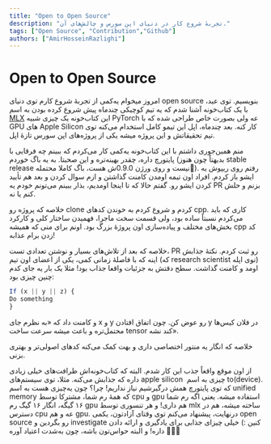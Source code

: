 ```yaml
---
title: "Open to Open Source"
description: "تجربهٔ شروع کار در دنیای اپن سورس و چالش‌های آن."
tags: ["Open Source", "Contribution","Github"]
authors: ["AmirHosseinRazlighi"]
---
```


# Open to Open Source

امروز میخوام یه‌کمی از تجربۀ شروع کارم توی دنیای open source بنویسیم. توی عید، با یک کتاب‌خونه آشنا شدم که یه تیم کوچیکی چندماه پیش شروع کرده بودن به اسم [MLX](http://github.com/ml-explore/mlx) این کتاب‌خونه یک چیزی شبیه PyTorch عه ولی بصورت خاص طراحی شده که با GPU های Apple Silicon کار کنه. بعد چندماه، اپل این تیمو کامل استخدام می‌کنه توی تیم تحقیقاتش و این پروژه میشه یکی از پروژه‌های اپن سورس تازۀ اپل. 

منم همین‌جوری داشتم با این کتاب‌خونه یه‌کمی کار می‌کردم که ببینم چه فرقایی با پایتورچ داره، چقدر بهینه‌تره و این صحبتا. به یه باگ خوردم (بدیهتاً چون هنوز stable release نیست و روی ورژن 0.9.0ش هست، باگ کاملا محتمله👀). رفتم روی ریپوش یه ایشو باز کردم. افراد اون تیمه اومدن کامنت گذاشتن و ازم سوال کردن و بعد هم تأیید کردن ایشو رو. گفتم حالا که تا
اینجا اومدیم، بذار ببینم
می‌تونم خودم یه PR
بزنم و حلش کنم یا نه. 

خلاصه که پروژه رو clone کردم و شروع کردم به خوندن کدهای cpp. کاری که باید می‌کردم نسبتاً ساده بود، ولی قسمت سخت ماجرا، فهمیدن ساختار کلی و کارکرد بخش‌های مختلف و پیاده‌سازی اون پروژۀ بزرگ بود. اونم برای منی که همیشه cpp کد زدن برام عذابه!

خلاصه که بعد از تلاش‌های بسیار و نوشتن تعدادی تست، PR رو ثبت کردم. نکتۀ جذابش اینه که با فاصلۀ زمانی کمی، یکی از اعضای اون تیم (که research scientist توی اپله) اومد و کامنت گذاشت. سطح دقتش به جزئیات واقعا جذاب بود! مثلا یک بار یه جای کدم چنین چیزی بود:

```javascript
If (x || y || z) {
Do something
}
```

و کامنت داد که «به نظرم جای x و y رو عوض کن. چون اتفاق افتادن y در فلان کیس‌ها محتمل‌تره و باعث میشه سرعت ساخت tensor کند نشه».

خلاصه که انگار یه منتور اختصاصی داری و بهت کمک می‌کنه کدهای اصولی‌تر و بهتری بزنی.

از اون موقع واقعاً جذب این کار شدم. البته که کتاب‌خونه‌اش ظرافت‌های خیلی زیادی داره که جذابش می‌کنه. مثلا، توی سیستم‌های apple silicon  چیزی به اسم to(device). که توی پایتورچ همش درگیرشیم نیاز نداریم! چرا؟ چون یه‌چیزی هست به اسم unified memory که همۀ رم شما، مشترکا توسط cpu و gpu استفاده میشه. یعنی اگه رم شما ۱۶ گیگه، انگار ۱۶ گیگ رم gpu هم داری! و هر تنسوری توسط mlx ساخته میشه، هم در دسترس cpu عه و هم gpu.
درنهایت، پیشنهاد می‌کنم توی وقتای آزادتون، یکمی open source رو بگردین و                                            investigate کنین :) خیلی چیزای جذابی برای
یادگیری و ارائه دادن داره! و البته
حواس‌تون باشه، چون به‌شدت اعتیاد
آوره 👀😁🔥


